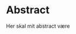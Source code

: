 <!-- # {.unnumbered .unlisted}
# {.unnumbered .unlisted}
# {.unnumbered .unlisted}
# {.unnumbered .unlisted}
# {.unnumbered .unlisted}
# {.unnumbered .unlisted}
# {.unnumbered .unlisted}
# {.unnumbered .unlisted}
# {.unnumbered .unlisted}
# {.unnumbered .unlisted}
# {.unnumbered .unlisted} -->

\vfill
\center

# Abstract {.unnumbered .unlisted}


\flushleft
\vspace{0.5cm}


Her skal mit abstract være


\vfill\vfill
